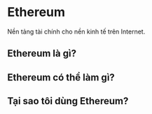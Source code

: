 
# Ethereum

Nền tảng tài chính cho nền kinh tế trên Internet.

## Ethereum là gì?


## Ethereum có thể làm gì?


## Tại sao tôi dùng Ethereum?

<PostNav currentSectionId={2} currentPostId={1} />